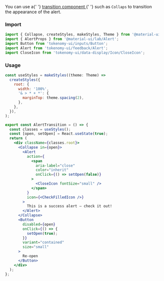 
<Title>Alert Transitions</Title>
<Subtitle>
  You can use a{' '}
  <a
    class="link"
    target="_blank"
    href="https://v4.mui.com/components/transitions/"
  >
    transition component
  </a>{' '}
  such as <code>Collaps</code> to transition the appearance of the alert.
</Subtitle>

### Import

```jsx
import { Collapse, createStyles, makeStyles, Theme } from '@material-ui/core';
import { AlertProps } from '@material-ui/lab/Alert';
import Button from 'tokenomy-ui/inputs/Button';
import Alert from 'tokenomy-ui/feedback/Alert';
import CloseIcon from 'tokenomy-ui/data-display/Icon/CloseIcon';
```

### Usage

<AlertTransition />

```jsx
const useStyles = makeStyles((theme: Theme) =>
  createStyles({
    root: {
      width: '100%',
      '& > * + *': {
        marginTop: theme.spacing(2),
      },
    },
  }),
);

export const AlertTransition = () => {
  const classes = useStyles();
  const [open, setOpen] = React.useState(true);
  return (
    <div className={classes.root}>
      <Collapse in={open}>
        <Alert
          action={
            <span
              aria-label="close"
              color="inherit"
              onClick={() => setOpen(false)}
            >
              <CloseIcon fontSize="small" />
            </span>
          }
          icon={<CheckFilledIcon />}
        >
          This is a success alert — check it out!
        </Alert>
      </Collapse>
      <Button
        disabled={open}
        onClick={() => {
          setOpen(true);
        }}
        variant="contained"
        size="small"
      >
        Re-open
      </Button>
    </div>
  );
};
```
